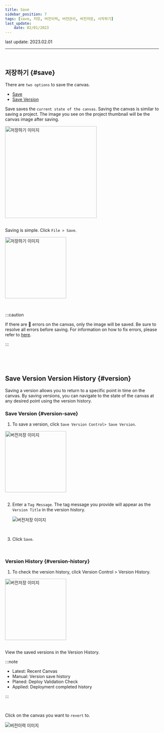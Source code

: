```yaml
---
title: Save
sidebar_position: 7
tags: [save, 저장, 버전이력, 버전관리, 버전저장, 시작하기]
last_update:
    date: 02/01/2023
---
```



<span className="theme-doc-version-badge badge badge--secondary">
    last update: 2023.02.01
</span>

<hr />
<br />

## 저장하기 {#save}

There are `two options` to save the canvas.

-   [Save](#save)
-   [Save Version](#version)

Save saves the `current state of the canvas`. Saving the canvas is similar to saving a project.
The image you see on the project thumbnail will be the canvas image after saving.

<div className={styles.imgWrap}>
    <img src={save05} width="300px" alt="저장하기 이미지" />
</div>

<br />

Saving is simple. Click `File > Save`.

<div className={styles.imgWrap}>
    <img src={save01} width="200px" alt="저장하기 이미지" />
</div>

<p>&nbsp;</p>

:::caution

If there are 🔴 errors on the canvas, only the image will be saved. Be sure to resolve all errors before saving.
For information on how to fix errors, please refer to [here](/docs/start/edit-canvas).

:::

<p>&nbsp;</p>
<p>&nbsp;</p>

## Save Version Version History {#version}

Saving a version allows you to return to a specific point in time on the canvas.
By saving versions, you can navigate to the state of the canvas at any desired point using the version history.

### Save Version {#version-save}

1. To save a version, click `Save Version Control> Save Version`.

<div className={styles.imgWrap}>
    <img src={save02} width="200px" alt="버전저장 이미지" />
</div>

<br />

2. Enter a `Tag Message`. The tag message you provide will appear as the `Version Title` in the version history.

    <div className={styles.imgWrap}>
        <img src={save03} alt="버전저장 이미지" />
    </div>

<br />

3. Click `Save`.

<p>&nbsp;</p>

### Version History {#version-history}

1. To check the version history, click Version Control > Version History.

<div className={styles.imgWrap}>
    <img src={save06} width="200px" alt="버전저장 이미지" />
</div>

<br />

View the saved versions in the Version History.

:::note

-   <highlight color="#206FD6">Latest</highlight>: Recent Canvas
-   <highlight color="#AD28DC">Manual</highlight>: Version save history
-   <highlight color="#02CDE8">Planed</highlight>: Deploy Validation Check
-   <highlight color="#5C4AF6">Applied</highlight>: Deployment completed history

:::

<br />

Click on the canvas you want to `revert` to.

<div className={styles.imgWrap}>
    <img src={save04} alt="버전이력 이미지" />
</div>
